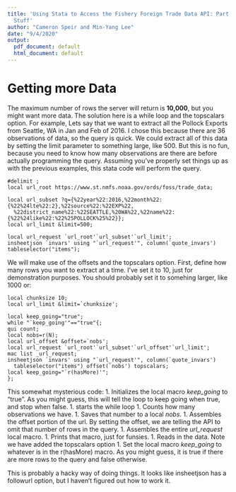 ```yaml
---
title: 'Using Stata to Access the Fishery Foreign Trade Data API: Part 1, the Easy
  Stuff'
author: "Cameron Speir and Min-Yang Lee"
date: "9/4/2020"
output:
  pdf_document: default
  html_document: default
---
```

# Getting more Data


The maximum number of rows the server will return is **10,000**, but you might want more  data.  The solution here is a while loop and the topscalars option. For example,  Lets say that we want to extract all the Pollock Exports from Seattle, WA in Jan and Feb of 2016. I chose this because there are 36 observations of data, so the query is quick. We could extract all of this data by setting the limit parameter to something large, like 500.  But this is no fun, because you need to know how many observations are there are before actually programming the query. Assuming you've properly set things up as with the previous examples, this stata code will perform the query.

```
#delimit ;
local url_root https://www.st.nmfs.noaa.gov/ords/foss/trade_data;

local url_subset ?q={%22year%22:2016,%22month%22:{%22%24lte%22:2},%22source%22:%22EXP%22,
  %22district_name%22:%22SEATTLE,%20WA%22,%22name%22:{%22%24like%22:%22%25POLLOCK%25%22}};
local url_limit &limit=500;

local url_request `url_root'`url_subset'`url_limit';
insheetjson `invars' using "`url_request'",	column(`quote_invars') tableselector("items");
```

We will make use of the offsets and the topscalars option. First, define how many rows you want to extract at a time. I've set it to 10, just for demonstration purposes.  You should probably set it to somehing larger, like 1000 or:
```
local chunksize 10;
local url_limit &limit=`chunksize';
```


```
local keep_going="true";
while "`keep_going'"=="true"{;
qui count;
local nobs=r(N);
local url_offset &offset=`nobs';
local url_request `url_root'`url_subset'`url_offset'`url_limit';
mac list _url_request;
insheetjson `invars' using "`url_request'",	column(`quote_invars') 
  tableselector("items") offset(`nobs') topscalars;
local keep_going="`r(hasMore)'";
};
```

This somewhat mysterious code:
1. Initializes the local macro *keep_going* to "true".  As you might guess, this will tell the loop to keep going when true, and stop when false.
1. starts the while loop
1. Counts how many observations we have.
1. Saves that number to a local *nobs*.
1. Assembles the offset portion of the url.  By setting the offset, we are telling the API to omit that number of rows in the query.
1.  Assembles the entire *url_request* local macro.
1.  Prints that macro, just for funsies.
1. Reads in the data.  Note we have added the topscalars option
1.  Set the local macro *keep_going* to whatever is in the r(hasMore) macro.  As you might guess, it is true if there are more rows to the query and false otherwise.

This is probably a hacky way of doing things. It looks like insheetjson has a followurl option, but I haven't figured out how to work it.

